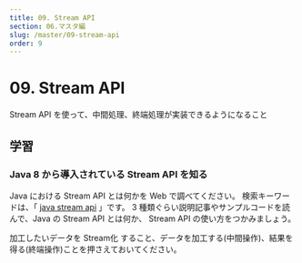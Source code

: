 ```yaml
---
title: 09. Stream API
section: 06.マスタ編
slug: /master/09-stream-api
order: 9
---
```


# 09. Stream API

<p class="goal">
  Stream API を使って、中間処理、終端処理が実装できるようになること
</p>

## 学習

### Java 8 から導入されている Stream API を知る

Java における Stream API とは何かを Web で調べてください。
検索キーワードは、「 [java stream api](https://www.google.com/search?q=java+stream+api) 」です。
3 種類ぐらい説明記事やサンプルコードを読んで、Java の Stream API とは何か、 Stream API の使い方をつかみましょう。

加工したいデータを Stream化 すること、データを加工する(中間操作)、結果を得る(終端操作)ことを押さえておいてください。
